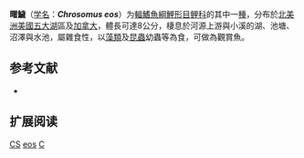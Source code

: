 {{Speciesbox
| name = 曙鱥
| status = NE
| status_system = IUCN3.1
| image = Phoxinus eos.jpg
| genus = Chrosomus
| species = eos
| authority = [[Cope|Cope]], 1861
| synonyms = *''Chrosomus dakotensis''<br /><small>Evermann & Cox, 1896</small>
*''Phoxinus eos''<br /><small>Cope, 1861</small>
}}

'''曙鱥'''（[[学名|学名]]：'''''Chrosomus eos'''''）为[[輻鰭魚綱|輻鰭魚綱]][[鯉形目|鯉形目]][[鲤科|鲤科]]的其中一[[種|種]]，分布於[[北美洲|北美洲]][[美國|美國]][[五大湖|五大湖]]區及[[加拿大|加拿大]]，體長可達8公分，棲息於河源上游與小溪的湖、池塘、沼澤與水池，屬雜食性，以[[藻類|藻類]]及[[昆蟲|昆蟲]]幼蟲等為食，可做為觀賞魚。

== 参考文献 ==
*{{FishBase_species|genus=Chrosomus|species=eos|year=2012|month=1}}

== 扩展阅读 ==
{{refbegin}}
{{wikispecies-inline|Chrosomus eos|曙鱥}}
{{refend}}
{{Taxonbar|from=Q1104905}}

[[Category:觀賞魚|CS]]
[[Category:紅腹魚屬|eos]]
[[Category:1861年描述的鱼类|C]]